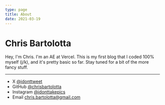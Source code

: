 ```yaml
---
type: page
title: About
date: 2021-03-19
---
```


# Chris Bartolotta

Hey, I'm Chris. I'm an AE at Vercel. This is my first blog that I coded 100% myself (j/k), and it's pretty basic so far. Stay tuned for a bit of the more fancy stuff. 

---

- X [@idonttweet](https://x.com/)
- GitHub [@chrisbartolotta](https://github.com/chrisbartolotta)
- Instagram [@idonttakepics](https://instagram.com/)
- Email chris.bartolotta@gmail.com

